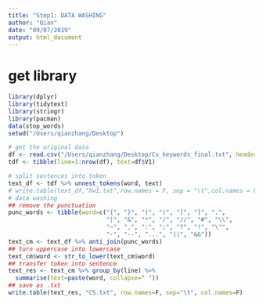 ```yaml
---
title: "Step1: DATA WASHING"
author: "Qian"
date: "09/07/2019"
output: html_document
---
```



# get library
```r
library(dplyr)
library(tidytext)
library(stringr)
library(pacman)
data(stop_words)
setwd("/Users/qianzhang/Desktop")

# get the original data
df <- read.csv("/Users/qianzhang/Desktop/Cs_keywords_final.txt", header=F, sep="\t", stringsAsFactors = F)
tdf <- tibble(line=1:nrow(df), text=df$V1)

# split sentences into token
text_df <- tdf %>% unnest_tokens(word, text)
# write.table(text_df,"hw1.txt",row.names = F, sep = "\t",col.names = F)
# data washing
## remove the punctuation
punc_words <- tibble(word=c("{", "}", "(", ")", "[", "]", ".",
                            "|", "&", "*", "/", "//", "#", "\\",
                            "~", ",", ":", ";", "?", "!", "\"",
                            "-", "--", "...", "||", "&&"))
text_cm <- text_df %>% anti_join(punc_words)
## turn uppercase into lowercase
text_cm$word <- str_to_lower(text_cm$word)
## transfer token into sentence
text_res <- text_cm %>% group_by(line) %>% 
  summarise(text=paste(word, collapse=" "))
## save as .txt
write.table(text_res, "CS.txt", row.names=F, sep="\t", col.names=F)
```







